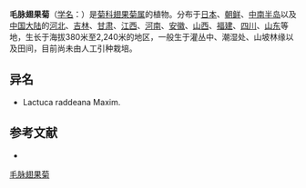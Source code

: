 {{Speciesbox
| name = 毛脉翅果菊
| status = 
| status_system = 
| image = 
| genus = Pterocypsela
| species = raddeana
| authority = (Maxim.) Shih in Act.
}}

'''毛脉翅果菊'''（[[学名|学名]]：{{lang|la|''Pterocypsela raddeana''}}）是[[菊科|菊科]][[翅果菊属|翅果菊属]]的植物。分布于[[日本|日本]]、[[朝鲜|朝鲜]]、[[中南半岛|中南半岛]]以及[[中国大陆|中国大陆]]的[[河北|河北]]、[[吉林|吉林]]、[[甘肃|甘肃]]、[[江西|江西]]、[[河南|河南]]、[[安徽|安徽]]、[[山西|山西]]、[[福建|福建]]、[[四川|四川]]、[[山东|山东]]等地，生长于海拔380米至2,240米的地区，一般生于灌丛中、潮湿处、山坡林缘以及田间，目前尚未由人工引种栽培。

== 异名 ==
* Lactuca raddeana Maxim.

== 参考文献 ==
<div class="references-small">
* {{cite web| url =http://www.bioinfo.cn/db05/KmzwSpecies.php?action=view&id=5206| title =毛脉翅果菊| work =《中国高等植物数据库全库》| publisher =中国科学院微生物研究所| author =昆明植物研究所| accessdate =2009-02-25| deadurl =yes| archiveurl =https://web.archive.org/web/20160305045820/http://www.bioinfo.cn/db05/KmzwSpecies.php?action=view&id=5206| archivedate =2016-03-05}}
</div>
{{Taxonbar|from=Q11128060}}

[[Category:翅果菊属|毛脉翅果菊]]


{{植物小作品}}